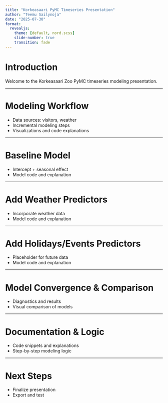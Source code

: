 ```yaml
---
title: "Korkeasaari PyMC Timeseries Presentation"
author: "Teemu Sailynoja"
date: "2025-07-30"
format:
  revealjs:
    theme: [default, nord.scss]
    slide-number: true
    transition: fade
---
```


# Introduction

Welcome to the Korkeasaari Zoo PyMC timeseries modeling presentation.

---

# Modeling Workflow

- Data sources: visitors, weather
- Incremental modeling steps
- Visualizations and code explanations

---

# Baseline Model

- Intercept + seasonal effect
- Model code and explanation

---

# Add Weather Predictors

- Incorporate weather data
- Model code and explanation

---

# Add Holidays/Events Predictors

- Placeholder for future data
- Model code and explanation

---

# Model Convergence & Comparison

- Diagnostics and results
- Visual comparison of models

---

# Documentation & Logic

- Code snippets and explanations
- Step-by-step modeling logic

---

# Next Steps

- Finalize presentation
- Export and test
